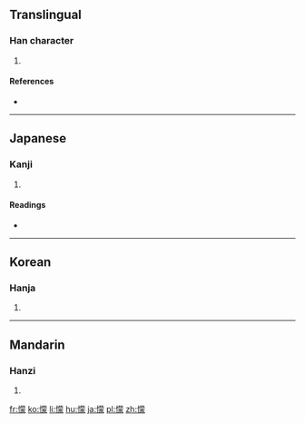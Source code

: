 {{also|蒙}}
==Translingual==

===Han character===
{{Han char|rn=61|rad=心|as=14|sn=17|four=9403<sub>2</sub>|canj=心廿月人 (PTBO)}}

# {{defn|Han|sort=心14}}

====References====
* {{Han ref|kx=0406.360|dkj=11375|dj=0747.290|hdz=42360.040|uh=61DE|ud=25054|bh=ECE7|bd=60647}}

----

==Japanese==

===Kanji===
{{ja-kanji|grade=|rs=心14}}

# {{defn|lang=ja|sort=心14}}

====Readings====
* {{ja-readings|on=[[ぼう]] (bō), [[む]] (mu)|kun=[[あつい]] (atsui)}}

----

==Korean==

===Hanja===
{{ko-hanja|hangeul=몽|eumhun=|rv=mong|mr=mong|y=mong}}

# {{defn|lang=ko|sort=心14}}

----

==Mandarin==

===Hanzi===
{{cmn-hanzi|pin=[[méng]] ([[meng2]])|wg=meng<sup>2</sup>}}

# {{defn|lang=cmn|sort=心14}}

[[fr:懞]]
[[ko:懞]]
[[li:懞]]
[[hu:懞]]
[[ja:懞]]
[[pl:懞]]
[[zh:懞]]